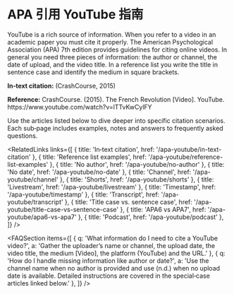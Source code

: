 
# APA 引用 YouTube 指南

<AnswerCard title="TL;DR" tldr="This page provides an overview of citing YouTube videos in APA7 format. It explains the general format for in‑text citations and reference entries, and links to detailed articles on special cases like missing authors or dates, Shorts and livestreams." />

YouTube is a rich source of information.  When you refer to a video in
an academic paper you must cite it properly.  The American
Psychological Association (APA) 7th edition provides guidelines for
citing online videos.  In general you need three pieces of
information: the author or channel, the date of upload, and the
video title.  In a reference list you write the title in sentence
case and identify the medium in square brackets.

<DataBox title="Example citation">
  <p><strong>In‑text citation:</strong> (CrashCourse, 2015)</p>
  <p><strong>Reference:</strong> CrashCourse. (2015). The French Revolution [Video]. YouTube. https://www.youtube.com/watch?v=lTTvKwCylFY</p>
</DataBox>

Use the articles listed below to dive deeper into specific citation
scenarios.  Each sub‑page includes examples, notes and answers to
frequently asked questions.

<RelatedLinks links={[
  { title: 'In‑text citation', href: '/apa-youtube/in-text-citation' },
  { title: 'Reference list examples', href: '/apa-youtube/reference-list-examples' },
  { title: 'No author', href: '/apa-youtube/no-author' },
  { title: 'No date', href: '/apa-youtube/no-date' },
  { title: 'Channel', href: '/apa-youtube/channel' },
  { title: 'Shorts', href: '/apa-youtube/shorts' },
  { title: 'Livestream', href: '/apa-youtube/livestream' },
  { title: 'Timestamp', href: '/apa-youtube/timestamp' },
  { title: 'Transcript', href: '/apa-youtube/transcript' },
  { title: 'Title case vs. sentence case', href: '/apa-youtube/title-case-vs-sentence-case' },
  { title: 'APA6 vs APA7', href: '/apa-youtube/apa6-vs-apa7' },
  { title: 'Podcast', href: '/apa-youtube/podcast' },
]} />

<AdSlot />

<FAQSection items={[
  { q: 'What information do I need to cite a YouTube video?', a: 'Gather the uploader’s name or channel, the upload date, the video title, the medium [Video], the platform (YouTube) and the URL.' },
  { q: 'How do I handle missing information like author or date?', a: 'Use the channel name when no author is provided and use (n.d.) when no upload date is available. Detailed instructions are covered in the special‑case articles linked below.' },
]} />